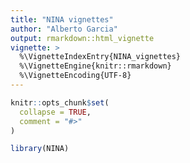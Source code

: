 ```yaml
---
title: "NINA vignettes"
author: "Alberto Garcia"
output: rmarkdown::html_vignette
vignette: >
  %\VignetteIndexEntry{NINA_vignettes}
  %\VignetteEngine{knitr::rmarkdown}
  %\VignetteEncoding{UTF-8}
---
```


```r
knitr::opts_chunk$set(
  collapse = TRUE,
  comment = "#>"
)
```

```r
library(NINA)
```
